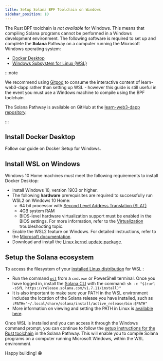 ```yaml
---
title: Setup Solana BPF Toolchain on Windows
sidebar_position: 10
---
```



The Rust BPF toolchain is _not available_ for Windows.
This means that compiling Solana programs cannot be performed in a Windows development environment. The following software is required to set up and complete the **Solana** Pathway on a computer running the Microsoft Windows operating system:

- [Docker Desktop](https://docs.figment.io/network-documentation/extra-guides/docker-setup-for-windows)
- [Windows Subsystem for Linux (WSL)](https://docs.microsoft.com/en-us/windows/wsl/install-win10#manual-installation-steps)

:::note

We recommend using [Gitpod](https://gitpod.io) to consume the interactive content of learn-web3-dapp rather than setting up WSL - however this guide is still useful in the event you must use a Windows machine to compile using the BPF toolchain.

The Solana Pathway is available on GitHub at the [learn-web3-dapp repository](https://github.com/figment-networks/learn-web3-dapp).

:::

## Install Docker Desktop

Follow our guide on <Link to="/guides/extra/docker-setup-for-windows">Docker Setup for Windows</Link>.

## Install WSL on Windows

Windows 10 Home machines must meet the following requirements to install Docker Desktop:

- Install Windows 10, version 1903 or higher.&#x20;
- The following **hardware** prerequisites are required to successfully run WSL2 on Windows 10 Home:
  - 64 bit processor with [Second Level Address Translation (SLAT)](https://en.wikipedia.org/wiki/Second_Level_Address_Translation)
  - 4GB system RAM
  - BIOS-level hardware virtualization support must be enabled in the BIOS settings. For more information, refer to the [Virtualization](https://docs.docker.com/desktop/windows/troubleshoot/#virtualization) troubleshooting topic.
- Enable the WSL2 feature on Windows. For detailed instructions, refer to the [Microsoft documentation](https://docs.microsoft.com/en-us/windows/wsl/install-win10).
- Download and install the [Linux kernel update package](https://docs.microsoft.com/windows/wsl/wsl2-kernel).

## **Setup the Solana ecosystem**

To access the filesystem of your [installed Linux distribution](https://docs.microsoft.com/en-us/windows/wsl/install-win10#step-6---install-your-linux-distribution-of-choice) for WSL :

- Run the command [`wsl`](https://docs.microsoft.com/en-us/windows/wsl/reference) from a `cmd.exe` or PowerShell terminal. Once you have logged in, install the [Solana CLI](https://docs.solana.com/cli/install-solana-cli-tools) with the command: `sh -c "$(curl -sSfL https://release.solana.com/v1.7.11/install)"`
- It is also important to make sure your PATH in the WSL environment includes the location of the Solana release you have installed, such as `:PATH="~/.local/share/solana/install/active_release/bin:$PATH"`
- More information on viewing and setting the PATH in Linux is [available here](https://opensource.com/article/17/6/set-path-linux).

Once WSL is installed and you can access it through the Windows command prompt, you can continue to follow the [setup instructions for the Rust toolchain](https://learn.figment.io/tutorials/deploy-solana-program#set-up-the-solana-c-l-i) in the Solana Pathway. This will enable you to compile Solana programs on a computer running Microsoft Windows, within the WSL environment.

Happy building! 😁
